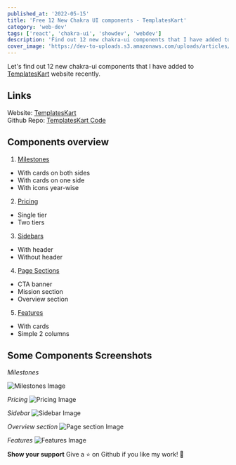 ```yaml
---
published_at: '2022-05-15'
title: 'Free 12 New Chakra UI components - TemplatesKart'
category: 'web-dev'
tags: ['react', 'chakra-ui', 'showdev', 'webdev']
description: 'Find out 12 new chakra-ui components that I have added to TemplatesKart website.'
cover_image: 'https://dev-to-uploads.s3.amazonaws.com/uploads/articles/568i578bfm8yd1iwccdg.png'
---
```


Let's find out 12 new chakra-ui components that I have added to [TemplatesKart](https://templateskart.com) website recently.

## Links

Website: [TemplatesKart](https://templateskart.com) <br />
Github Repo: [TemplatesKart Code](https://github.com/MA-Ahmad/templateskart) <br />

## Components overview

1. [Milestones](https://templateskart.com/components/milestones)

- With cards on both sides
- With cards on one side
- With icons year-wise

2. [Pricing](https://templateskart.com/components/pricing)

- Single tier
- Two tiers

3. [Sidebars](https://templateskart.com/components/sidebars)

- With header
- Without header

4. [Page Sections](https://templateskart.com/components/page-sections)

- CTA banner
- Mission section
- Overview section

5. [Features](https://templateskart.com/components/footers)

- With cards
- Simple 2 columns

## Some Components Screenshots

_Milestones_

![Milestones Image](https://dev-to-uploads.s3.amazonaws.com/uploads/articles/yhhfbq6z6ruq8gdxmpoy.png)

_Pricing_
![Pricing Image](https://dev-to-uploads.s3.amazonaws.com/uploads/articles/5af055dli2s6cz9s9qw1.png)

_Sidebar_
![Sidebar Image](https://dev-to-uploads.s3.amazonaws.com/uploads/articles/z5twxqzulothluzs6es3.png)

_Overview section_
![Page section Image](https://dev-to-uploads.s3.amazonaws.com/uploads/articles/4qrlcv6a7si7wjr46g8m.png)

_Features_
![Features Image](https://dev-to-uploads.s3.amazonaws.com/uploads/articles/bga9bqyx1eh9jqgqzyd9.png) <br />

**Show your support**
Give a ⭐️ on Github if you like my work! 🙏
